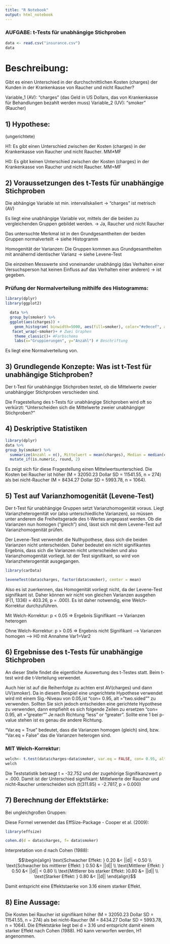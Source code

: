 ```yaml
---
title: "R Notebook"
output: html_notebook
---
```

### AUFGABE: t-Tests für unabhängige Stichproben

```r
data <- read.csv("insurance.csv")
data
```

# Beschreibung:

Gibt es einen Unterschied in der durchschnittlichen Kosten (charges) der Kunden in der Krankenkasse von Raucher und nicht Raucher?

Variable_1 (AV): "charges" (das Geld in US Dollars, das von Krankenkasse für Behandlungen bezahlt werden muss)
Variable_2 (UV): "smoker" (Raucher)

## 1) Hypothese:

(ungerichtete)

H1: Es gibt einen Unterschied zwischen der Kosten (charges) in der Krankenkasse von Raucher und nicht Raucher. MM≠MF

H0: Es gibt keinen Unterschied zwischen der Kosten (charges) in der Krankenkasse von Raucher und nicht Raucher. MM=MF

## 2) Voraussetzungen des t-Tests für unabhängige Stichproben

Die abhängige Variable ist min. intervallskaliert -> "charges" ist metrisch  (AV)

Es liegt eine unabhängige Variable vor, mittels der die beiden zu vergleichenden Gruppen gebildet werden. -> Ja, Raucher und nicht Raucher

Das untersuchte Merkmal ist in den Grundgesamtheiten der beiden Gruppen normalverteilt -> siehe Histogramm

Homogenität der Varianzen: Die Gruppen kommen aus Grundgesamtheiten mit annähernd identischer Varianz -> siehe Levene-Test

Die einzelnen Messwerte sind voneinander unabhängig (das Verhalten einer Versuchsperson hat keinen Einfluss auf das Verhalten einer anderen) -> ist gegeben.

### Prüfung der Normalverteilung mithilfe des Histogramms:

```r
library(dplyr)
library(ggplot2)

  data %>%
  group_by(smoker) %>%
  ggplot(aes(charges)) + 
    geom_histogram( binwidth=5000, aes(fill=smoker), color="#e9ecef", alpha=0.7 ) + # Erstelle ein Histogramm, Unterteilung, Farbe + Transparenz
   facet_wrap(~smoker)+ # Zwei Graphen
    theme_classic()+ #Farbschema
    labs(x="Gruppierungen", y="Anzahl") # Beschriftung
```

Es liegt eine Normalverteilung von.

## 3) Grundlegende Konzepte: Was ist t-Test für unabhängige Stichproben?

Der t-Test für unabhängige Stichproben testet, ob die Mittelwerte zweier unabhängiger Stichproben verschieden sind.

Die Fragestellung des t-Tests für unabhängige Stichproben wird oft so verkürzt:
"Unterscheiden sich die Mittelwerte zweier unabhängiger Stichproben?"

## 4) Deskriptive Statistiken

```r
library(dplyr)
data %>%
group_by(smoker) %>%
  summarize(Anzahl = n(), Mittelwert = mean(charges), Median = median(charges), Standardabweichung = sd(charges)) %>%
  mutate_if(is.numeric, round, 2)
```
Es zeigt sich für diese Fragestellung einen Mittelwertsunterschied. Die Kosten bei Raucher ist höher (M = 32050.23 Dollar SD = 11541.55, n = 274) als bei nicht-Raucher (M = 8434.27 Dollar SD = 5993.78, n = 1064).

## 5) Test auf Varianzhomogenität (Levene-Test)

Der t-Test für unabhängige Gruppen setzt Varianzhomogenität voraus. Liegt Varianzheterogenität vor (also unterschiedliche Varianzen), so müssen unter anderem die Freiheitsgerade des t-Wertes angepasst werden. Ob die Varianzen nun homogen (“gleich”) sind, lässt sich mit dem Levene-Test auf Varianzhomogenität prüfen.

Der Levene-Test verwendet die Nullhypothese, dass sich die beiden Varianzen nicht unterscheiden. Daher bedeutet ein nicht signifikantes Ergebnis, dass sich die Varianzen nicht unterscheiden und also Varianzhomogenität vorliegt. Ist der Test signifikant, so wird von Varianzheterogenität ausgegangen.

```r
library(carData)

leveneTest(data$charges, factor(data$smoker), center = mean)
```
Also es ist zuerkennen, das Homogenität vorliegt nicht, da der Levene-Test signifikant ist. Daher können wir nicht von gleichen Varianzen ausgehen (F(1, 1336) = 403.26, p = .000). Es ist daher notwendig, eine Welch-Korrektur durchzuführen.

Mit Welch-Korrektur: p < 0.05 => Ergebnis Signifikant –> Varianzen heterogen

Ohne Welch-Korrektur: p > 0.05 => Ergebnis nicht Signifikant –> Varianzen homogen –> H0 mit Annahme Var1=Var2

## 6) Ergebnisse des t-Tests für unabhängige Stichproben

An dieser Stelle findet die eigentliche Auswertung des t-Testes statt. Beim t-test wird die t-Verteilung verwendet.

Auch hier ist auf die Reihenfolge zu achten erst AV(charges) und dann UV(smoker). Da in diesem Beispiel eine ungerichtete Hypothese verwendet wird mit einem Sig.-Niveau von 0.05,ist "con= 0.95, alt ="two.sided"" zu verwenden. Sollten Sie sich jedoch entscheiden eine gerichtete Hypothese zu verwenden, dann empfiehlt es sich folgende Zeilen zu ersetzen "con= 0.95, alt ="greater"" Je nach Richtung "less" or "greater". Sollte eine 1 bei p-value stehen ist es genau die andere Richtung.

“Var.eq = True” bedeutet, dass die Varianzen homogen (gleich) sind, bzw. “Var.eq = False” das die Varianzen heterogen sind.

### MIT Welch-Korrektur:

```r
welch<- t.test(data$charges~data$smoker, var.eq = FALSE, con= 0.95, alt = "two.sided")
welch
```
Die Teststatistik betraegt t = -32.752 und der zugehörige Signifikanzwert p = .000. Damit ist der Unterschied signifikant: Mittelwerte der Raucher und nicht-Raucher unterscheiden sich (t(311.85) = -2.7817, p = 0.000)

## 7) Berechnung der Effektstärke:

Bei ungleichgroßen Gruppen:

Diese Formel verwendet das EffSize-Package - Cooper et al. (2009):

```r
library(effsize)

cohen.d(d = data$charges, f= data$smoker)
```
Interpretation von d nach Cohen (1988):

$$\begin{align}
\text{Schwacher Effekt: } 0.20 &< ||d|| < 0.50             \\
\text{Schwacher bis mittlerer Effekt: } 0.50 &= ||d||      \\
\text{Mittlerer Effekt: } 0.50 &< ||d|| < 0.80             \\
\text{Mittlerer bis starker Effekt: }0.80 &= ||d||         \\
\text{Starker Effekt: } 0.80 &< ||d||        
\end{align}$$

Damit entspricht eine Effektstaerke von 3.16 einem starker Effekt.

## 8) Eine Aussage:

Die Kosten bei Raucher ist signifikant höher (M = 32050.23 Dollar SD = 11541.55, n = 274) als bei nicht-Raucher (M = 8434.27 Dollar SD = 5993.78, n = 1064). Die Effektstärke liegt bei d = 3.16 und entspricht damit einem starker Effekt nach Cohen (1988). H0 kann verworfen werden, H1 angenommen.